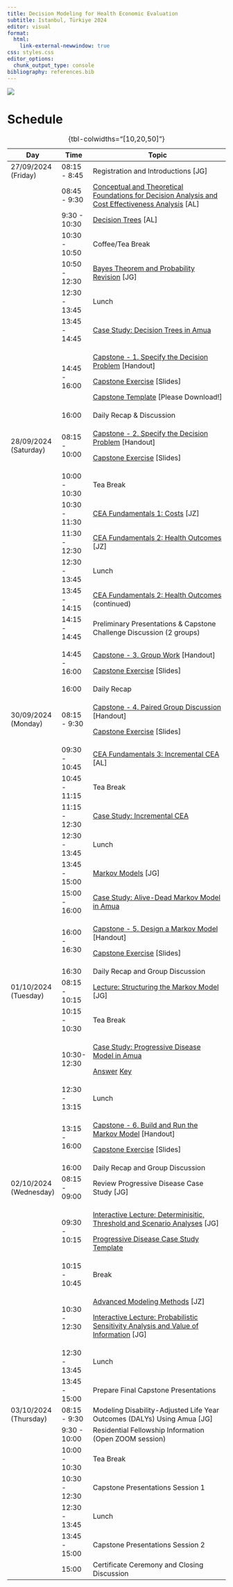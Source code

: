 ```yaml
---
title: Decision Modeling for Health Economic Evaluation
subtitle: Istanbul, Türkiye 2024
editor: visual
format: 
  html:
    link-external-newwindow: true
css: styles.css
editor_options: 
  chunk_output_type: console
bibliography: references.bib
---
```


![](composite-logo.png){fig-align="center"}

# Schedule

+------------------------+---------------+-----------------------------------------------------------------------------------------------------------------------------------------------------------------------------------------------------------------------------+
| Day                    | Time          | Topic                                                                                                                                                                                                                       |
+========================+===============+=============================================================================================================================================================================================================================+
| 27/09/2024 (Friday)    | 08:15 - 8:45  | Registration and Introductions \[JG\]                                                                                                                                                                                       |
+------------------------+---------------+-----------------------------------------------------------------------------------------------------------------------------------------------------------------------------------------------------------------------------+
|                        | 08:45 - 9:30  | [Conceptual and Theoretical Foundations for Decision Analysis and Cost Effectiveness Analysis](lectures/lec_1a.introduction-to-decision-analysis.qmd) \[AL\]                                                                |
+------------------------+---------------+-----------------------------------------------------------------------------------------------------------------------------------------------------------------------------------------------------------------------------+
|                        | 9:30 - 10:30  | [Decision Trees](lectures/lec_2.decision-trees-and-probabilities.qmd) \[AL\]                                                                                                                                                |
+------------------------+---------------+-----------------------------------------------------------------------------------------------------------------------------------------------------------------------------------------------------------------------------+
|                        | 10:30 - 10:50 | Coffee/Tea Break                                                                                                                                                                                                            |
+------------------------+---------------+-----------------------------------------------------------------------------------------------------------------------------------------------------------------------------------------------------------------------------+
|                        | 10:50 - 12:30 | [Bayes Theorem and Probability Revision](lectures/lec_3a.bayes-probrevision.qmd) \[JG\]                                                                                                                                     |
+------------------------+---------------+-----------------------------------------------------------------------------------------------------------------------------------------------------------------------------------------------------------------------------+
|                        | 12:30 - 13:45 | Lunch                                                                                                                                                                                                                       |
+------------------------+---------------+-----------------------------------------------------------------------------------------------------------------------------------------------------------------------------------------------------------------------------+
|                        | 13:45 - 14:45 | [Case Study: Decision Trees in Amua](case-studies/cs_decision-tree-amua.qmd)                                                                                                                                                |
+------------------------+---------------+-----------------------------------------------------------------------------------------------------------------------------------------------------------------------------------------------------------------------------+
|                        | 14:45 - 16:00 | [Capstone - 1. Specify the Decision Problem](capstone/01_specify-the-decision-problem.qmd) \[Handout\]                                                                                                                      |
|                        |               |                                                                                                                                                                                                                             |
|                        |               | [Capstone Exercise](capstone/capstone-exercises.qmd#/specify-the-decision-problem) \[Slides\]                                                                                                                               |
|                        |               |                                                                                                                                                                                                                             |
|                        |               | [Capstone Template](capstone/capstone-ppt-template.pptx) \[Please Download!\]                                                                                                                                               |
+------------------------+---------------+-----------------------------------------------------------------------------------------------------------------------------------------------------------------------------------------------------------------------------+
|                        | 16:00         | Daily Recap & Discussion                                                                                                                                                                                                    |
+------------------------+---------------+-----------------------------------------------------------------------------------------------------------------------------------------------------------------------------------------------------------------------------+
| 28/09/2024 (Saturday)  | 08:15 - 10:00 | [Capstone - 2. Specify the Decision Problem](capstone/02_decision-tree.qmd#/specify-the-decision-problem) \[Handout\]                                                                                                       |
|                        |               |                                                                                                                                                                                                                             |
|                        |               | [Capstone Exercise](capstone/capstone-exercises.qmd#/build-a-decision-tree) \[Slides\]                                                                                                                                      |
+------------------------+---------------+-----------------------------------------------------------------------------------------------------------------------------------------------------------------------------------------------------------------------------+
|                        | 10:00 - 10:30 | Tea Break                                                                                                                                                                                                                   |
+------------------------+---------------+-----------------------------------------------------------------------------------------------------------------------------------------------------------------------------------------------------------------------------+
|                        | 10:30 - 11:30 | [CEA Fundamentals 1: Costs](lectures/lec_5a.cea-fundamentals1.qmd) \[JZ\]                                                                                                                                                   |
+------------------------+---------------+-----------------------------------------------------------------------------------------------------------------------------------------------------------------------------------------------------------------------------+
|                        | 11:30 - 12:30 | [CEA Fundamentals 2: Health Outcomes](lectures/lec_5b.cea-fundamentals2.qmd) \[JZ\]                                                                                                                                         |
+------------------------+---------------+-----------------------------------------------------------------------------------------------------------------------------------------------------------------------------------------------------------------------------+
|                        | 12:30 - 13:45 | Lunch                                                                                                                                                                                                                       |
+------------------------+---------------+-----------------------------------------------------------------------------------------------------------------------------------------------------------------------------------------------------------------------------+
|                        | 13:45 - 14:15 | [CEA Fundamentals 2: Health Outcomes](lectures/lec_5b.cea-fundamentals2.qmd) (continued)                                                                                                                                    |
+------------------------+---------------+-----------------------------------------------------------------------------------------------------------------------------------------------------------------------------------------------------------------------------+
|                        | 14:15 - 14:45 | Preliminary Presentations & Capstone Challenge Discussion (2 groups)                                                                                                                                                        |
+------------------------+---------------+-----------------------------------------------------------------------------------------------------------------------------------------------------------------------------------------------------------------------------+
|                        | 14:45 - 16:00 | [Capstone - 3. Group Work](capstone/03_group-work.qmd) \[Handout\]                                                                                                                                                          |
|                        |               |                                                                                                                                                                                                                             |
|                        |               | [Capstone Exercise](capstone/capstone-exercises.qmd#/group-work) \[Slides\]                                                                                                                                                 |
+------------------------+---------------+-----------------------------------------------------------------------------------------------------------------------------------------------------------------------------------------------------------------------------+
|                        | 16:00         | Daily Recap                                                                                                                                                                                                                 |
+------------------------+---------------+-----------------------------------------------------------------------------------------------------------------------------------------------------------------------------------------------------------------------------+
| 30/09/2024 (Monday)    | 08:15 - 9:30  | [Capstone - 4. Paired Group Discussion](capstone/04_paired-discussion.qmd) \[Handout\]                                                                                                                                      |
|                        |               |                                                                                                                                                                                                                             |
|                        |               | [Capstone Exercise](capstone/capstone-exercises.qmd#/paired-group-discussions) \[Slides\]                                                                                                                                   |
+------------------------+---------------+-----------------------------------------------------------------------------------------------------------------------------------------------------------------------------------------------------------------------------+
|                        | 09:30 - 10:45 | [CEA Fundamentals 3: Incremental CEA](lectures/lec_6.ICERs.qmd) \[AL\]                                                                                                                                                      |
+------------------------+---------------+-----------------------------------------------------------------------------------------------------------------------------------------------------------------------------------------------------------------------------+
|                        | 10:45 - 11:15 | Tea Break                                                                                                                                                                                                                   |
+------------------------+---------------+-----------------------------------------------------------------------------------------------------------------------------------------------------------------------------------------------------------------------------+
|                        | 11:15 - 12:30 | [Case Study: Incremental CEA](case-studies/cs_icer.qmd)                                                                                                                                                                     |
+------------------------+---------------+-----------------------------------------------------------------------------------------------------------------------------------------------------------------------------------------------------------------------------+
|                        | 12:30 - 13:45 | Lunch                                                                                                                                                                                                                       |
+------------------------+---------------+-----------------------------------------------------------------------------------------------------------------------------------------------------------------------------------------------------------------------------+
|                        | 13:45 - 15:00 | [Markov Models](lectures/lec_7.MarkovModels1.qmd) \[JG\]                                                                                                                                                                    |
+------------------------+---------------+-----------------------------------------------------------------------------------------------------------------------------------------------------------------------------------------------------------------------------+
|                        | 15:00 - 16:00 | [Case Study: Alive-Dead Markov Model in Amua](case-studies/cs_markov_alive-dead.qmd)                                                                                                                                        |
+------------------------+---------------+-----------------------------------------------------------------------------------------------------------------------------------------------------------------------------------------------------------------------------+
|                        | 16:00 - 16:30 | [Capstone - 5. Design a Markov Model](capstone/05_design-markov.qmd) \[Handout\]                                                                                                                                            |
|                        |               |                                                                                                                                                                                                                             |
|                        |               | [Capstone Exercise](capstone/capstone-exercises.qmd#/design-a-markov-model) \[Slides\]                                                                                                                                      |
+------------------------+---------------+-----------------------------------------------------------------------------------------------------------------------------------------------------------------------------------------------------------------------------+
|                        | 16:30         | Daily Recap and Group Discussion                                                                                                                                                                                            |
+------------------------+---------------+-----------------------------------------------------------------------------------------------------------------------------------------------------------------------------------------------------------------------------+
| 01/10/2024 (Tuesday)   | 08:15 - 10:15 | [Lecture: Structuring the Markov Model](lectures/lec_structure.qmd) \[JG\]                                                                                                                                                  |
+------------------------+---------------+-----------------------------------------------------------------------------------------------------------------------------------------------------------------------------------------------------------------------------+
|                        | 10:15 - 10:30 | Tea Break                                                                                                                                                                                                                   |
+------------------------+---------------+-----------------------------------------------------------------------------------------------------------------------------------------------------------------------------------------------------------------------------+
|                        | 10:30- 12:30  | [Case Study: Progressive Disease Model in Amua](case-studies/cs_progressive-disease.qmd)                                                                                                                                    |
|                        |               |                                                                                                                                                                                                                             |
|                        |               | [Answer](https://graveja0.github.io/vital-istanbul-2024/case-studies/cs_progressive-disease_MASTER.amua) [Key](https://graveja0.github.io/vital-istanbul-2024/case-studies/case-studies/cs_progressive-disease_MASTER.amua) |
+------------------------+---------------+-----------------------------------------------------------------------------------------------------------------------------------------------------------------------------------------------------------------------------+
|                        | 12:30 - 13:15 | Lunch                                                                                                                                                                                                                       |
+------------------------+---------------+-----------------------------------------------------------------------------------------------------------------------------------------------------------------------------------------------------------------------------+
|                        | 13:15 - 16:00 | [Capstone - 6. Build and Run the Markov Model](capstone/06_build-markov.qmd) \[Handout\]                                                                                                                                    |
|                        |               |                                                                                                                                                                                                                             |
|                        |               | [Capstone Exercise](capstone/capstone-exercises.qmd#/build-and-run-the-markov-model) \[Slides\]                                                                                                                             |
+------------------------+---------------+-----------------------------------------------------------------------------------------------------------------------------------------------------------------------------------------------------------------------------+
|                        | 16:00         | Daily Recap and Group Discussion                                                                                                                                                                                            |
+------------------------+---------------+-----------------------------------------------------------------------------------------------------------------------------------------------------------------------------------------------------------------------------+
| 02/10/2024 (Wednesday) | 08:15 - 09:00 | Review Progressive Disease Case Study \[JG\]                                                                                                                                                                                |
+------------------------+---------------+-----------------------------------------------------------------------------------------------------------------------------------------------------------------------------------------------------------------------------+
|                        | 09:30 - 10:15 | [Interactive Lecture: Determinisitic, Threshold and Scenario Analyses](lectures/lec_sensitivity.qmd) \[JG\]                                                                                                                 |
|                        |               |                                                                                                                                                                                                                             |
|                        |               | [Progressive Disease Case Study Template](https://graveja0.github.io/vital-istanbul-2024/case-studies/cs_progressive-disease_MASTER.amua)                                                                                   |
+------------------------+---------------+-----------------------------------------------------------------------------------------------------------------------------------------------------------------------------------------------------------------------------+
|                        | 10:15 - 10:45 | Break                                                                                                                                                                                                                       |
+------------------------+---------------+-----------------------------------------------------------------------------------------------------------------------------------------------------------------------------------------------------------------------------+
|                        | 10:30 - 12:30 | [Advanced Modeling Methods](lectures/lec_advanced-modeling-techniques.qmd) \[JZ\]                                                                                                                                           |
|                        |               |                                                                                                                                                                                                                             |
|                        |               | [Interactive Lecture: Probabilistic Sensitivity Analysis and Value of Information](lectures/lec_psa.qmd) \[JG\]                                                                                                             |
+------------------------+---------------+-----------------------------------------------------------------------------------------------------------------------------------------------------------------------------------------------------------------------------+
|                        | 12:30 - 13:45 | Lunch                                                                                                                                                                                                                       |
+------------------------+---------------+-----------------------------------------------------------------------------------------------------------------------------------------------------------------------------------------------------------------------------+
|                        | 13:45 - 15:00 | Prepare Final Capstone Presentations                                                                                                                                                                                        |
+------------------------+---------------+-----------------------------------------------------------------------------------------------------------------------------------------------------------------------------------------------------------------------------+
| 03/10/2024 (Thursday)  | 08:15 - 9:30  | Modeling Disability-Adjusted Life Year Outcomes (DALYs) Using Amua \[JG\]                                                                                                                                                   |
+------------------------+---------------+-----------------------------------------------------------------------------------------------------------------------------------------------------------------------------------------------------------------------------+
|                        | 9:30 - 10:00  | Residential Fellowship Information (Open ZOOM session)                                                                                                                                                                      |
+------------------------+---------------+-----------------------------------------------------------------------------------------------------------------------------------------------------------------------------------------------------------------------------+
|                        | 10:00 - 10:30 | Tea Break                                                                                                                                                                                                                   |
+------------------------+---------------+-----------------------------------------------------------------------------------------------------------------------------------------------------------------------------------------------------------------------------+
|                        | 10:30 - 12:30 | Capstone Presentations Session 1                                                                                                                                                                                            |
+------------------------+---------------+-----------------------------------------------------------------------------------------------------------------------------------------------------------------------------------------------------------------------------+
|                        | 12:30 - 13:45 | Lunch                                                                                                                                                                                                                       |
+------------------------+---------------+-----------------------------------------------------------------------------------------------------------------------------------------------------------------------------------------------------------------------------+
|                        | 13:45 - 15:00 | Capstone Presentations Session 2                                                                                                                                                                                            |
+------------------------+---------------+-----------------------------------------------------------------------------------------------------------------------------------------------------------------------------------------------------------------------------+
|                        | 15:00         | Certificate Ceremony and Closing Discussion                                                                                                                                                                                 |
+------------------------+---------------+-----------------------------------------------------------------------------------------------------------------------------------------------------------------------------------------------------------------------------+

: {tbl-colwidths="\[10,20,50\]"}
